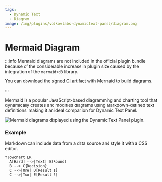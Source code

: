```yaml
---
tags:
  - Dynamic Text
  - Diagram
image: /img/plugins/volkovlabs-dynamictext-panel/diagram.png
---
```



# Mermaid Diagram

:::info
Mermaid diagrams are not included in the official plugin bundle because of the considerable increase in plugin size caused by the integration of the `mermaid+d3` library.

You can download the [signed CI artifact](https://github.com/VolkovLabs/volkovlabs-dynamictext-panel/actions/runs/4520732135) with Mermaid to build diagrams.

:::

Mermaid is a popular JavaScript-based diagramming and charting tool that dynamically creates and modifies diagrams using Markdown-defined text definitions, making it an ideal companion for Dynamic Text Panel.

<Image
  title="Mermaid diagrams displayed using the Dynamic Text Panel plugin."
  src="/img/plugins/volkovlabs-dynamictext-panel/diagram.png"
/>

### Example

Markdown can include data from a data source and style it with a CSS editor.

```diagram
flowchart LR
  A[Hard] -->|Text| B(Round)
  B --> C{Decision}
  C -->|One| D[Result 1]
  C -->|Two| E[Result 2]
```
